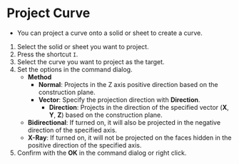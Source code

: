 
# Project Curve

- You can project a curve onto a solid or sheet to create a curve.

<KinouGaiyou shortcut="`I`" command="Project Curve" button="Right of the command bar" />

1. Select the solid or sheet you want to project.
2. Press the shortcut `I`.
3. Select the curve you want to project as the target.
4. Set the options in the command dialog.
   - **Method**
     - **Normal**: Projects in the Z axis positive direction based on the construction plane.
     - **Vector**: Specify the projection direction with **Direction**.
       - **Direction**: Projects in the direction of the specified vector (**X**, **Y**, **Z**) based on the construction plane.
   - **Bidirectional**: If turned on, it will also be projected in the negative direction of the specified axis.
   - **X-Ray**: If turned on, it will not be projected on the faces hidden in the positive direction of the specified axis.
5. Confirm with the **OK** in the command dialog or right click.

